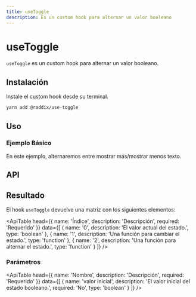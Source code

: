 ```yaml
---
title: useToggle
description: Es un custom hook para alternar un valor booleano
---
```


# useToggle

`useToggle` es un custom hook para alternar un valor booleano.

## Instalación

Instale el custom hook desde su terminal.

```bash
yarn add @raddix/use-toggle
```

## Uso

### Ejemplo Básico

En este ejemplo, alternaremos entre mostrar más/mostrar menos texto.

<CodeBlock folder='use-toggle' file='example1.tsx' />

## API

## Resultado

El hook `useToggle` devuelve una matriz con los siguientes elementos:

<ApiTable
  head={{
    name: 'Índice',
    description: 'Descripción',
    required: 'Requerido'
  }}
  data={[
    {
      name: '0',
      description: 'El valor actual del estado.',
      type: 'boolean'
    },
    {
      name: '1',
      description: 'Una función para cambiar el estado.',
      type: 'function'
    },
    {
      name: '2',
      description: 'Una función para alternar el estado.',
      type: 'function'
    }
  ]}
/>

### Parámetros

<ApiTable
  head={{
    name: 'Nombre',
    description: 'Descripción',
    required: 'Requerido'
  }}
  data={[
    {
      name: 'valor inicial',
      description: 'El valor inicial del estado booleano.',
      required: 'No',
      type: 'boolean'
    }
  ]}
/>
